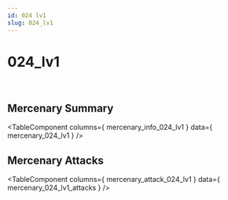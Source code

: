 ```yaml
---
id: 024 lv1
slug: 024_lv1
---
```



# 024_lv1

<div style = {{ display: "flex" }}>
    <Image img={require('@site/static/img/mercenaries/illust/thum_char_view_n_024.jpg')}/>
    <Image img={require('@site/static/img/mercenaries/illust/thum_char_view_o_024.jpg')}/>
</div>

## Mercenary Summary

<TableComponent
  columns={ mercenary_info_024_lv1 }
  data={ mercenary_024_lv1 }
/>

## Mercenary Attacks

<TableComponent
  columns={ mercenary_attack_024_lv1 }
  data={ mercenary_024_lv1_attacks }
/>